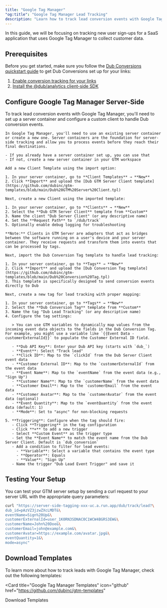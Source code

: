 ```yaml
---
title: "Google Tag Manager"
"og:title": "Google Tag Manager Lead Tracking"
description: "Learn how to track lead conversion events with Google Tag Manager and Dub"
---
```



<LeadsIntro />

In this guide, we will be focusing on tracking new user sign-ups for a SaaS application that uses Google Tag Manager to collect customer data.

## Prerequisites

Before you get started, make sure you follow the [Dub Conversions quickstart guide](/conversions/quickstart) to get Dub Conversions set up for your links:

1. [Enable conversion tracking for your links](/conversions/quickstart#step-1-enable-conversion-tracking-for-your-links)
2. [Install the @dub/analytics client-side SDK](/sdks/client-side/introduction)

## Configure Google Tag Manager Server-Side

To track lead conversion events with Google Tag Manager, you'll need to set up a server container and configure a custom client to handle Dub conversion events.

<Steps>

  <Step title="Set up Server Container">

    In Google Tag Manager, you'll need to use an existing server container or create a new one. Server containers are the foundation for server-side tracking and allow you to process events before they reach their final destinations.

    - If you already have a server container set up, you can use that
    - If not, create a new server container in your GTM workspace

  </Step>

  <Step title="Import Dub GTM Server Client Template">

    Add a new Client Template using the import option:

    1. In your server container, go to **Client Templates** → **New**
    2. Click **Import** and upload the [Dub GTM Server Client template](https://github.com/dubinc/gtm-templates/blob/main/Dub%20GTM%20Server%20Client.tpl)

  </Step>

  <Step title="Create Dub Server Client">

    Next, create a new Client using the imported template:

    1. In your server container, go to **Clients** → **New**
    2. Select the **Dub GTM Server Client** template from **Custom**
    3. Name the client "Dub Server Client" (or any descriptive name)
    4. Set the **Request Path** to `/dub/track`
    5. Optionally enable debug logging for troubleshooting

    **Note:** Clients in GTM Server are adapters that act as bridges between the software running on a user's device and your server container. They receive requests and transform them into events that can be processed by tags.

  </Step>

  <Step title="Import Dub Conversion Tag Template">

    Next, import the Dub Conversion Tag template to handle lead tracking:

    1. In your server container, go to **Tags** → **New**
    2. Click **Import** and upload the [Dub Conversion Tag template](https://github.com/dubinc/gtm-templates/blob/main/Dub%20Conversion%20Tag.tpl)
    3. This template is specifically designed to send conversion events directly to Dub

  </Step>

  <Step title="Add Lead Tracking Tag">

    Next, create a new tag for lead tracking with proper mapping:

    1. In your server container, go to **Tags** → **New**
    2. Select the **Dub Conversion Tag** template from **Custom**
    3. Name the tag "Dub Lead Tracking" (or any descriptive name)
    4. Configure the tag settings:

       > You can use GTM variables to dynamically map values from the incoming event data objects to the fields in the Dub Conversion Tag. For example, you might use a variable like `{{Event Data - customerExternalId}}` to populate the Customer External ID field.

       - **Dub API Key**: Enter your Dub API key (starts with `dub_`)
       - **Event**: Select "Track lead"
       - **Click ID**: Map to the `clickId` from the Dub Server Client event data
       - **Customer External ID**: Map to the `customerExternalId` from the event data
       - **Event Name**: Map to the `eventName` from the event data (e.g., "Sign Up")
       - **Customer Name**: Map to the `customerName` from the event data
       - **Customer Email**: Map to the `customerEmail` from the event data
       - **Customer Avatar**: Map to the `customerAvatar` from the event data (optional)
       - **Event Quantity**: Map to the `eventQuantity` from the event data (default: 1)
       - **Mode**: Set to "async" for non-blocking requests

    5. **Triggering**: Configure when the tag should fire:
       - Click **Triggering** in the tag configuration
       - Click **+** to add a new trigger
       - Select **Custom Event** as the trigger type
       - Set the **Event Name** to match the event name from the Dub Server Client. Default is `dub_conversion`
       - Add a condition to filter for lead events:
         - **Variable**: Select a variable that contains the event type
         - **Operator**: Equals
         - **Value**: "Sign Up"
       - Name the trigger "Dub Lead Event Trigger" and save it

  </Step>

</Steps>

<LeadsAttributes />

## Testing Your Setup

You can test your GTM server setup by sending a curl request to your server URL with the appropriate query parameters:

```bash
curl "https://server-side-tagging-xxx-uc.a.run.app/dub/track/lead?\
dub_id=pAzVZ3jzwZXcLMDT&\
eventName=Sign%20Up&\
customerExternalId=user_1K0RN3SDNAC0C1WCW4BGRS3EW&\
customerName=John%20Doe&\
customerEmail=john@example.com&\
customerAvatar=https://example.com/avatar.jpg&\
eventQuantity=1&\
mode=async"
```

## Download Templates

To learn more about how to track leads with Google Tag Manager, check out the following templates:

<Card
  title="Google Tag Manager Templates"
  icon="github"
  href="https://github.com/dubinc/gtm-templates"
>
  Download Templates
</Card>

<LeadsOutro />
